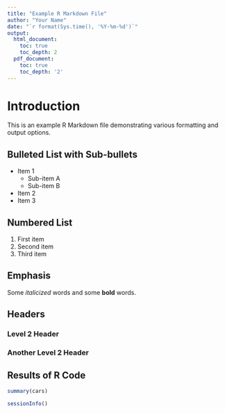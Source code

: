 ---
title: "Example R Markdown File"
author: "Your Name"
date: "`r format(Sys.time(), '%Y-%m-%d')`"
output:
  html_document:
    toc: true
    toc_depth: 2
  pdf_document:
    toc: true
    toc_depth: '2'
---

# Introduction

This is an example R Markdown file demonstrating various formatting and output options.

## Bulleted List with Sub-bullets

- Item 1
  - Sub-item A
  - Sub-item B
- Item 2
- Item 3

## Numbered List

1. First item
2. Second item
3. Third item

## Emphasis

Some *italicized* words and some **bold** words.

## Headers

### Level 2 Header

### Another Level 2 Header

## Results of R Code

```{r results, echo=FALSE}
summary(cars)
```

```{r}
sessionInfo()
```



